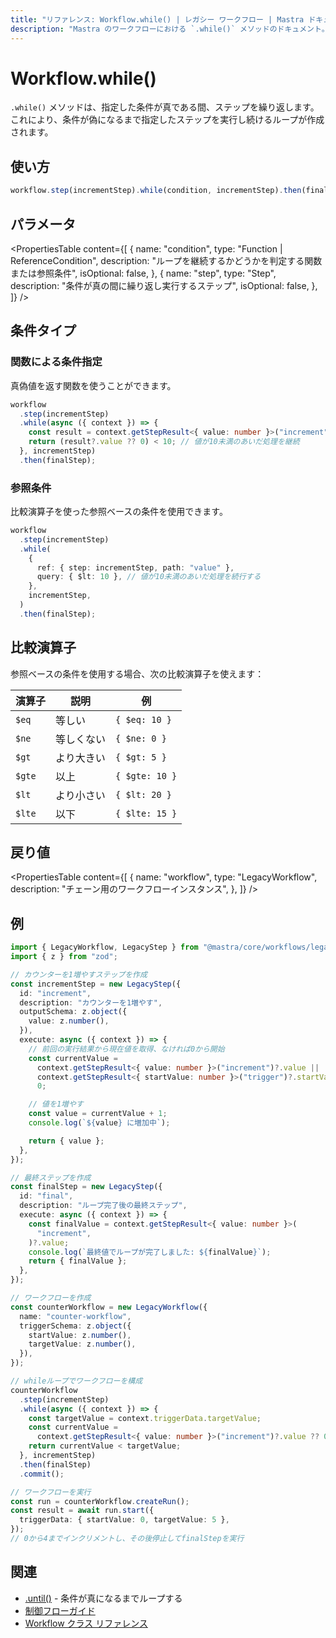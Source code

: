 ```yaml
---
title: "リファレンス: Workflow.while() | レガシー ワークフロー | Mastra ドキュメント"
description: "Mastra のワークフローにおける `.while()` メソッドのドキュメント。指定した条件が真であるあいだ、ステップを繰り返します。"
---
```


# Workflow.while()

`.while()` メソッドは、指定した条件が真である間、ステップを繰り返します。これにより、条件が偽になるまで指定したステップを実行し続けるループが作成されます。

## 使い方

```typescript
workflow.step(incrementStep).while(condition, incrementStep).then(finalStep);
```


## パラメータ

<PropertiesTable
  content={[
    {
      name: "condition",
      type: "Function | ReferenceCondition",
      description:
        "ループを継続するかどうかを判定する関数または参照条件",
      isOptional: false,
    },
    {
      name: "step",
      type: "Step",
      description: "条件が真の間に繰り返し実行するステップ",
      isOptional: false,
    },
  ]}
/>

## 条件タイプ

### 関数による条件指定

真偽値を返す関数を使うことができます。

```typescript
workflow
  .step(incrementStep)
  .while(async ({ context }) => {
    const result = context.getStepResult<{ value: number }>("increment");
    return (result?.value ?? 0) < 10; // 値が10未満のあいだ処理を継続
  }, incrementStep)
  .then(finalStep);
```


### 参照条件

比較演算子を使った参照ベースの条件を使用できます。

```typescript
workflow
  .step(incrementStep)
  .while(
    {
      ref: { step: incrementStep, path: "value" },
      query: { $lt: 10 }, // 値が10未満のあいだ処理を続行する
    },
    incrementStep,
  )
  .then(finalStep);
```


## 比較演算子

参照ベースの条件を使用する場合、次の比較演算子を使えます：

| 演算子 | 説明                 | 例            |
| ------ | -------------------- | ------------- |
| `$eq`  | 等しい               | `{ $eq: 10 }` |
| `$ne`  | 等しくない           | `{ $ne: 0 }`  |
| `$gt`  | より大きい           | `{ $gt: 5 }`  |
| `$gte` | 以上                 | `{ $gte: 10 }`|
| `$lt`  | より小さい           | `{ $lt: 20 }` |
| `$lte` | 以下                 | `{ $lte: 15 }`|

## 戻り値

<PropertiesTable
  content={[
    {
      name: "workflow",
      type: "LegacyWorkflow",
      description: "チェーン用のワークフローインスタンス",
    },
  ]}
/>

## 例

```typescript
import { LegacyWorkflow, LegacyStep } from "@mastra/core/workflows/legacy";
import { z } from "zod";

// カウンターを1増やすステップを作成
const incrementStep = new LegacyStep({
  id: "increment",
  description: "カウンターを1増やす",
  outputSchema: z.object({
    value: z.number(),
  }),
  execute: async ({ context }) => {
    // 前回の実行結果から現在値を取得、なければ0から開始
    const currentValue =
      context.getStepResult<{ value: number }>("increment")?.value ||
      context.getStepResult<{ startValue: number }>("trigger")?.startValue ||
      0;

    // 値を1増やす
    const value = currentValue + 1;
    console.log(`${value} に増加中`);

    return { value };
  },
});

// 最終ステップを作成
const finalStep = new LegacyStep({
  id: "final",
  description: "ループ完了後の最終ステップ",
  execute: async ({ context }) => {
    const finalValue = context.getStepResult<{ value: number }>(
      "increment",
    )?.value;
    console.log(`最終値でループが完了しました: ${finalValue}`);
    return { finalValue };
  },
});

// ワークフローを作成
const counterWorkflow = new LegacyWorkflow({
  name: "counter-workflow",
  triggerSchema: z.object({
    startValue: z.number(),
    targetValue: z.number(),
  }),
});

// whileループでワークフローを構成
counterWorkflow
  .step(incrementStep)
  .while(async ({ context }) => {
    const targetValue = context.triggerData.targetValue;
    const currentValue =
      context.getStepResult<{ value: number }>("increment")?.value ?? 0;
    return currentValue < targetValue;
  }, incrementStep)
  .then(finalStep)
  .commit();

// ワークフローを実行
const run = counterWorkflow.createRun();
const result = await run.start({
  triggerData: { startValue: 0, targetValue: 5 },
});
// 0から4までインクリメントし、その後停止してfinalStepを実行
```


## 関連

- [.until()](./until) - 条件が真になるまでループする
- [制御フローガイド](/docs/workflows-legacy/control-flow)
- [Workflow クラス リファレンス](./workflow)